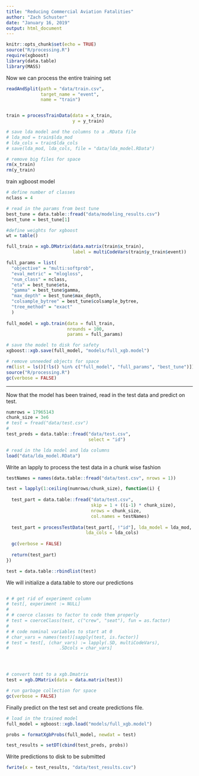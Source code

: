 ```yaml
---
title: "Reducing Commercial Aviation Fatalities"
author: "Zach Schuster"
date: "January 16, 2019"
output: html_document
---
```


```r
knitr::opts_chunk$set(echo = TRUE)
source("R/processing.R")
require(xgboost)
library(data.table)
library(MASS)
```


Now we can process the entire training set

```r
readAndSplit(path = "data/train.csv",
             target_name = "event",
             name = "train")


train = processTrainData(data = x_train,
                         y = y_train)

# save lda model and the columns to a .RData file
# lda_mod = train$lda_mod
# lda_cols = train$lda_cols
# save(lda_mod, lda_cols, file = "data/lda_model.RData")

# remove big files for space 
rm(x_train)
rm(y_train)

```


train xgboost model


```r

# define number of classes
nclass = 4

# read in the params from best tune
best_tune = data.table::fread("data/modeling_results.csv")
best_tune = best_tune[1]

#define weights for xgboost
wt = table()

full_train = xgb.DMatrix(data.matrix(train$x_train),
                         label = multiCodeVars(train$y_train$event))

full_params = list(
  "objective" = "multi:softprob",
  "eval_metric" = "mlogloss",
  "num_class" = nclass,
  "eta" = best_tune$eta,
  "gamma" = best_tune$gamma,
  "max_depth" = best_tune$max_depth,
  "colsample_bytree" = best_tune$colsample_bytree,
  "tree_method" = "exact"
  )
  
full_model = xgb.train(data = full_train,
                       nrounds = 100,
                       params = full_params)

# save the model to disk for safety
xgboost::xgb.save(full_model, "models/full_xgb.model")

# remove unneeded objects for space
rm(list = ls()[!ls() %in% c("full_model", "full_params", "best_tune")])
source("R/processing.R")
gc(verbose = FALSE)
```

***

Now that the model has been trained, read in the test data and predict on test.

```r
numrows = 17965143
chunk_size = 3e6
# test = fread("data/test.csv")
# 
test_preds = data.table::fread("data/test.csv",
                               select = "id")

# read in the lda model and lda columns
load("data/lda_model.RData")

```

Write an lapply to process the test data in a chunk wise fashion

```r
testNames = names(data.table::fread("data/test.csv", nrows = 1))

test = lapply(1:ceiling(numrows/chunk_size), function(i) {
  
  test_part = data.table::fread("data/test.csv",
                                skip = 1 + ((i-1) * chunk_size),
                                nrows = chunk_size,
                                col.names = testNames)
  
  test_part = processTestData(test_part[, !"id"], lda_model = lda_mod,
                              lda_cols = lda_cols)
  
  gc(verbose = FALSE)
  
  return(test_part)
})

test = data.table::rbindlist(test)

```


We will initialize a data.table to store our predictions
```r
```


```r
# # get rid of experiment column
# test[, experiment := NULL]
# 
# # coerce classes to factor to code them properly
# test = coerceClass(test, c("crew", "seat"), fun = as.factor)
# 
# # code nominal variables to start at 0
# char_vars = names(test)[sapply(test, is.factor)]
# test = test[, (char_vars) := lapply(.SD, multiCodeVars),
#                   .SDcols = char_vars]




# convert test to a xgb.Dmatrix
test = xgb.DMatrix(data = data.matrix(test))

# run garbage collection for space
gc(verbose = FALSE)
```

Finally predict on the test set and create predictions file.

```r

# load in the trained model
full_model = xgboost::xgb.load("models/full_xgb.model")

probs = formatXgbProbs(full_model, newdat = test)

test_results = setDT(cbind(test_preds, probs))
```

Write predictions to disk to be submitted

```r
fwrite(x = test_results, "data/test_results.csv")
```

